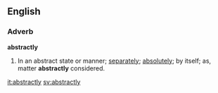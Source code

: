 ==English==

===Adverb===
'''abstractly'''

#In an abstract state or manner; [[separately]]; [[absolutely]]; by itself; as, matter '''abstractly''' considered.

[[it:abstractly]]
[[sv:abstractly]]
